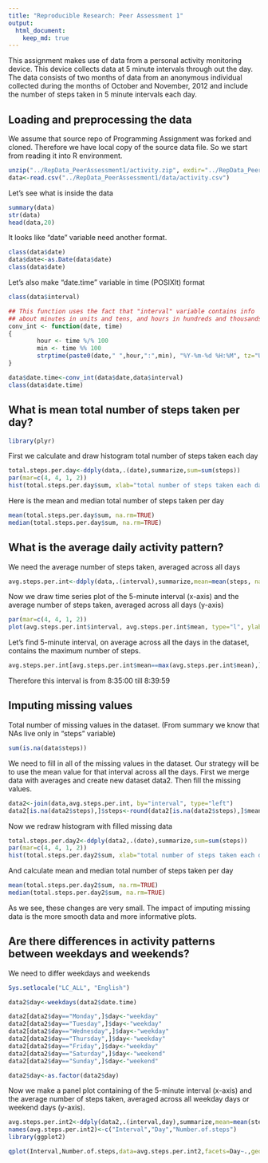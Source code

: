 ```yaml
---
title: "Reproducible Research: Peer Assessment 1"
output: 
  html_document:
    keep_md: true
---
```


This assignment makes use of data from a personal activity monitoring device. This device collects data at 5 minute intervals through out the day. The data consists of two months of data from an anonymous individual collected during the months of October and November, 2012 and include the number of steps taken in 5 minute intervals each day.

## Loading and preprocessing the data
We assume that source repo of Programming Assignment was forked and cloned. Therefore we have local copy of the source data file. So we start from reading it into R environment.


```r

unzip("../RepData_PeerAssessment1/activity.zip", exdir="../RepData_PeerAssessment1/data")
data<-read.csv("../RepData_PeerAssessment1/data/activity.csv")

```

Let's see what is inside the data

```r
summary(data)
str(data)
head(data,20)
```

It looks like "date" variable need another format.
```r
class(data$date)
data$date<-as.Date(data$date)
class(data$date)
```

Let's also make "date.time" variable in time (POSIXlt) format
```r
class(data$interval)

## This function uses the fact that "interval" variable contains info
## about minutes in units and tens, and hours in hundreds and thousands
conv_int <- function(date, time)
{
        hour <- time %/% 100
        min <- time %% 100        
        strptime(paste0(date," ",hour,":",min), "%Y-%m-%d %H:%M", tz="UTC")
}

data$date.time<-conv_int(data$date,data$interval)
class(data$date.time)
```


## What is mean total number of steps taken per day?
```r
library(plyr)
```

First we calculate and draw histogram total number of steps taken each day
```r
total.steps.per.day<-ddply(data,.(date),summarize,sum=sum(steps))
par(mar=c(4, 4, 1, 2))
hist(total.steps.per.day$sum, xlab="total number of steps taken each day", main="")
```

Here is the mean and median total number of steps taken per day
```r
mean(total.steps.per.day$sum, na.rm=TRUE)
median(total.steps.per.day$sum, na.rm=TRUE)
```


## What is the average daily activity pattern?
We need the average number of steps taken, averaged across all days
```r
avg.steps.per.int<-ddply(data,.(interval),summarize,mean=mean(steps, na.rm=TRUE))
```

Now we draw time series plot of the 5-minute interval (x-axis) and the average number of steps taken, averaged across all days (y-axis)
```r
par(mar=c(4, 4, 1, 2))
plot(avg.steps.per.int$interval, avg.steps.per.int$mean, type="l", ylab="Avg steps per interval", xlab="Interval")
```

Let's find 5-minute interval, on average across all the days in the dataset, contains the maximum number of steps.
```r
avg.steps.per.int[avg.steps.per.int$mean==max(avg.steps.per.int$mean),]
```
Therefore this interval is from 8:35:00 till 8:39:59


## Imputing missing values

Total number of missing values in the dataset. (From summary we know that NAs live only in "steps" variable)
```r
sum(is.na(data$steps))
```

We need to fill in all of the missing values in the dataset. Our strategy will be to use the mean value for that interval across all the days.
First we merge data with averages and create new dataset data2. Then fill the missing values.

```r
data2<-join(data,avg.steps.per.int, by="interval", type="left")
data2[is.na(data2$steps),]$steps<-round(data2[is.na(data2$steps),]$mean, digits=0)
```

Now we redraw histogram with filled missing data
```r
total.steps.per.day2<-ddply(data2,.(date),summarize,sum=sum(steps))
par(mar=c(4, 4, 1, 2))
hist(total.steps.per.day2$sum, xlab="total number of steps taken each day (filled NAs)", main="")
```

And calculate mean and median total number of steps taken per day
```r
mean(total.steps.per.day2$sum, na.rm=TRUE)
median(total.steps.per.day2$sum, na.rm=TRUE)
```
As we see, these changes are very small. The impact of imputing missing data is the more smooth data and more informative plots.


## Are there differences in activity patterns between weekdays and weekends?

We need to differ weekdays and weekends

```r

Sys.setlocale("LC_ALL", "English")

data2$day<-weekdays(data2$date.time)

data2[data2$day=="Monday",]$day<-"weekday"
data2[data2$day=="Tuesday",]$day<-"weekday"
data2[data2$day=="Wednesday",]$day<-"weekday"
data2[data2$day=="Thursday",]$day<-"weekday"
data2[data2$day=="Friday",]$day<-"weekday"
data2[data2$day=="Saturday",]$day<-"weekend"
data2[data2$day=="Sunday",]$day<-"weekend"

data2$day<-as.factor(data2$day)

```

Now we make a panel plot containing of the 5-minute interval (x-axis) and the average number of steps taken, averaged across all weekday days or weekend days (y-axis).

```r
avg.steps.per.int2<-ddply(data2,.(interval,day),summarize,mean=mean(steps))
names(avg.steps.per.int2)<-c("Interval","Day","Number.of.steps")
library(ggplot2)

qplot(Interval,Number.of.steps,data=avg.steps.per.int2,facets=Day~.,geom="line")
```


